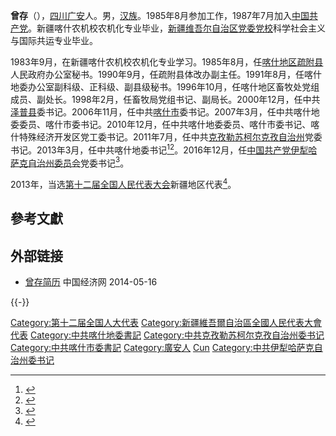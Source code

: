 '''曾存'''（{{bd|1965年|11月|}}），[[四川|四川]][[广安|广安]]人。男，[[汉族|汉族]]。1985年8月参加工作，1987年7月加入[[中国共产党|中国共产党]]。新疆喀什农机校农机化专业毕业，[[新疆维吾尔自治区党委党校|新疆维吾尔自治区党委党校]]科学社会主义与国际共运专业毕业。

1983年9月，在新疆喀什农机校农机化专业学习。1985年8月，任[[喀什地区|喀什地区]][[疏附县|疏附县]]人民政府办公室秘书。1990年9月，任疏附县体改办副主任。1991年8月，任喀什地委办公室副科级、正科级、副县级秘书。1996年10月，任喀什地区畜牧处党组成员、副处长。1998年2月，任畜牧局党组书记、副局长。2000年12月，任中共[[泽普县|泽普县]]委书记。2006年11月，任中共[[喀什市|喀什市]]委书记。2007年3月，任中共喀什地委委员、喀什市委书记。2010年12月，任中共喀什地委委员、喀什市委书记、喀什特殊经济开发区党工委书记。2011年7月，任中共[[克孜勒苏柯尔克孜自治州|克孜勒苏柯尔克孜自治州]]党委书记。2013年3月，任中共喀什地委书记<ref>{{cite web|accessdate=2014-06-29|url=http://district.ce.cn/newarea/sddy/201304/01/t20130401_24253412.shtml|title=曾存任喀什地委书记 程振山不再担任|publisher=中国经济网|archive-date=2020-06-08|archive-url=https://web.archive.org/web/20200608032552/http://district.ce.cn/newarea/sddy/201304/01/t20130401_24253412.shtml|dead-url=no}}</ref><ref>{{cite web|accessdate=2016-12-05|url=http://www.thepaper.cn/newsDetail_forward_1574469|title=曾存任新疆伊犁州党委书记，李宁平任喀什地委书记|publisher=澎湃新闻|archive-date=2018-09-12|archive-url=https://web.archive.org/web/20180912155912/http://www.thepaper.cn/newsDetail_forward_1574469|dead-url=no}}</ref>。2016年12月，任[[中国共产党伊犁哈萨克自治州委员会|中国共产党伊犁哈萨克自治州委员会]]党委书记<ref>{{cite web|accessdate=2016-12-05|url=http://district.ce.cn/newarea/sddy/201612/06/t20161206_18419562_1.shtml|title=曾存任伊犁州党委书记 黄三平不再担任|publisher=中国经济网|archive-date=2016-12-20|archive-url=https://web.archive.org/web/20161220104546/http://district.ce.cn/newarea/sddy/201612/06/t20161206_18419562_1.shtml|dead-url=no}}</ref>。

2013年，当选[[第十二届全国人民代表大会|第十二届全国人民代表大会]]新疆地区代表<ref>{{cite news|title=全国人大代表信息-曾存|url= http://210.82.31.1:8084/delegate/viewDelegate.action?dbid=122655|accessdate=2013-04-05|newspaper=全国人大网|archive-url=https://web.archive.org/web/20161220101133/http://www.npc.gov.cn/delegate/viewDelegate.action?dbid=122655|archive-date=2016-12-20|dead-url=yes}}</ref>。
==參考文獻==
{{reflist}}
==外部链接==
*[http://district.ce.cn/newarea/sddy/201304/01/t20130401_24253412.shtml 曾存简历] {{Wayback|url=http://district.ce.cn/newarea/sddy/201304/01/t20130401_24253412.shtml |date=20200608032552 }} 中国经济网 2014-05-16

{{-}}
{{start box}}
{{s-ppo|cpc}}
{{s-before|[[黄三平|黄三平]]}}
{{s-title|[[中国共产党伊犁哈萨克自治州委员会|中国共产党伊犁哈萨克自治州委员会]]书记|2016年12月-2017年11月}}
{{s-after|[[赵天杰|赵天杰]]}}
{{s-before|[[程振山|程振山]]}}
{{s-title|[[中国共产党喀什地区委员会|中国共产党喀什地区委员会]]书记|2013年3月-2016年12月}}
{{s-after|[[李宁平_(1965年)|李宁平]]}}
{{s-before|[[赵天杰|赵天杰]]}}
{{s-title|[[中国共产党克孜勒苏柯尔克孜自治州委员会|中国共产党克孜勒苏柯尔克孜自治州委员会]]书记|2011年7月-2013年3月}}
{{s-after|[[张金标|张金标]]}}
{{end box}}

{{DEFAULTSORT:Zeng曾}}
[[Category:第十二届全国人大代表|Category:第十二届全国人大代表]]
[[Category:新疆維吾爾自治區全國人民代表大會代表|Category:新疆維吾爾自治區全國人民代表大會代表]]
[[Category:中共喀什地委書記|Category:中共喀什地委書記]]
[[Category:中共克孜勒苏柯尔克孜自治州委书记|Category:中共克孜勒苏柯尔克孜自治州委书记]]
[[Category:中共喀什市委書記|Category:中共喀什市委書記]]
[[Category:廣安人|Category:廣安人]]
[[Category:曾姓|Cun]]
[[Category:中共伊犁哈萨克自治州委书记|Category:中共伊犁哈萨克自治州委书记]]